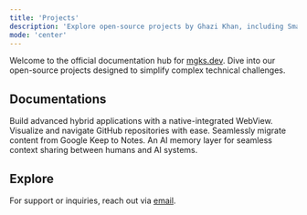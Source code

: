 ```yaml
---
title: 'Projects'
description: 'Explore open-source projects by Ghazi Khan, including Smart WebView, GitHub Tree, and more.'
mode: 'center'
---
```


Welcome to the official documentation hub for [mgks.dev](https://mgks.dev). Dive into our open-source projects designed to simplify complex technical challenges.

## Documentations

<Card title="Smart WebView" icon="mobile" href="/smart-webview/introduction">
Build advanced hybrid applications with a native-integrated WebView.
</Card>
<CardGroup cols={2}>
  <Card title="GitHub Tree" icon="tree" href="/github-tree/">
    Visualize and navigate GitHub repositories with ease.
  </Card>
  <Card title="Keep to Notes" icon="notebook" href="/keep-to-notes/">
    Seamlessly migrate content from Google Keep to Notes.
  </Card>
</CardGroup>
<Card title="Memoryblock" icon="cube" href="https://docs.memoryblock.io/introduction" target="_blank">
An AI memory layer for seamless context sharing between humans and AI systems.
</Card>

## Explore

<CardGroup cols={2}>
    <Card horizontal title="GitHub @mgks" icon="github" href="https://github.com/mgks" target="_blank">
    </Card>
    <Card horizontal title="GitHub Sponsors" icon="heart" color="#d51313" href="https://github.com/sponsors/mgks" target="_blank">
    </Card>
</CardGroup>

For support or inquiries, reach out via [email](mailto:hello@mgks.dev).